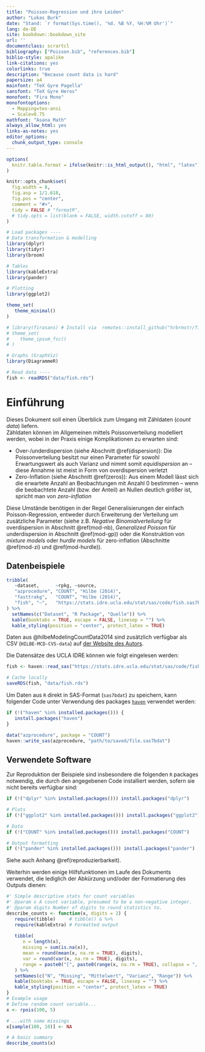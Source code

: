 ```yaml
--- 
title: "Poisson-Regression und ihre Leiden"
author: "Lukas Burk"
date: "Stand: `r format(Sys.time(), '%d. %B %Y, %H:%M Uhr')`"
lang: de-DE
site: bookdown::bookdown_site
url: ''
documentclass: scrartcl
bibliography: ["Poisson.bib", "references.bib"]
biblio-style: apalike
link-citations: yes
colorlinks: true
description: "Because count data is hard"
papersize: a4
mainfont: "TeX Gyre Pagella"
sansfont: "TeX Gyre Heros"
monofont: "Fira Mono"
monofontoptions:
  - Mapping=tex-ansi
  - Scale=0.75
mathfont: "Asana Math"
always_allow_html: yes
links-as-notes: yes
editor_options: 
  chunk_output_type: console
---
```


```r
options(
  knitr.table.format = ifelse(knitr::is_html_output(), "html", "latex")
)

knitr::opts_chunk$set(
  fig.width = 8,
  fig.asp = 1/1.618,
  fig.pos = "center",
  comment = "#>",
  tidy = FALSE # "formatR",
  # tidy.opts = list(blank = FALSE, width.cutoff = 80)
)

# Load packages ----
# Data transformation & modelling
library(dplyr)
library(tidyr)
library(broom)

# Tables
library(kableExtra)
library(pander)

# Plotting
library(ggplot2)

theme_set(
   theme_minimal()
)

# library(firasans) # Install via  remotes::install_github("hrbrmstr/firasans")
# theme_set(
#    theme_ipsum_fsc()
# )

# Graphs (GraphViz)
library(DiagrammeR)

# Read data ----
fish <- readRDS("data/fish.rds")
```


# Einführung 

Dieses Dokument soll einen Überblick zum Umgang mit Zähldaten (*count data*) liefern.  
Zähldaten können im Allgemeinen mittels Poissonverteilung modelliert werden, wobei in der Praxis einige Komplikationen zu erwarten sind:

- Over-/underdispersion (siehe Abschnitt \@ref(dispersion)): Die Poissonverteilung besitzt nur einen Parameter für sowohl Erwartungswert als auch Varianz und nimmt somit *equidispersion* an – diese Annahme ist meist in Form von overdispersion verletzt
- Zero-Inflation (siehe Abschnitt \@ref(zeros)): Aus einem Modell lässt sich die erwartete Anzahl an Beobachtungen mit Anzahl $0$ bestimmen – wenn die beobachtete Anzahl (bzw. der Anteil) an Nullen deutlich größer ist, spricht man von *zero-inflation*

Diese Umstände benötigen in der Regel Generalisierungen der einfach Poisson-Regression, entweder durch Erweiterung der Verteilung um zusätzliche Parameter (siehe z.B. *Negative Binomialverteilung* für overdispersion in Abschnitt \@ref(mod-nb), *Generalized Poisson* für underdispersion in Abschnitt \@ref(mod-gp)) oder die Konstruktion von *mixture models* oder *hurdle models* für zero-inflation (Abschnitte \@ref(mod-zi) und  \@ref(mod-hurdle)).

## Datenbeispiele {#data}

```r
tribble(
   ~dataset,      ~rpkg, ~source,
   "azprocedure", "COUNT", "Hilbe (2014)",
   "fasttrakg",   "COUNT", "Hilbe (2014)",
   "fish", "–",   "https://stats.idre.ucla.edu/stat/sas/code/fish.sas7bdat"
) %>%
  setNames(c("Dataset", "R Package", "Quelle")) %>%
  kable(booktabs = TRUE, escape = FALSE, linesep = "") %>%
  kable_styling(position = "center", protect_latex = TRUE)
```

Daten aus @hilbeModelingCountData2014 sind zusätzlich verfügbar als CSV (`HILBE-MCD-CVS-data`) auf [der Website des Autors](https://works.bepress.com/joseph_hilbe/58/).  

Die Datensätze des UCLA IDRE können wie folgt eingelesen werden:

```r
fish <- haven::read_sas("https://stats.idre.ucla.edu/stat/sas/code/fish.sas7bdat")

# Cache locally
saveRDS(fish, "data/fish.rds")
```

Um Daten aus `R` direkt in SAS-Format (`sas7bdat`) zu speichern, kann folgender Code unter Verwendung des packages [`haven`](https://haven.tidyverse.org/) verwendet werden:

```r
if (!("haven" %in% installed.packages())) {
   install.packages("haven")
}

data("azprocedure", package = "COUNT")
haven::write_sas(azprocedure, "path/to/saved/file.sas7bdat")
```

## Verwendete Software

Zur Reproduktion der Beispiele sind insbesondere die folgenden `R` packages notwendig, die durch den angegebenen Code installiert werden, sofern sie nicht bereits verfügbar sind:

```r
if (!("dplyr" %in% installed.packages())) install.packages("dplyr")

# Plots
if (!("ggplot2" %in% installed.packages())) install.packages("ggplot2")

# Data
if (!("COUNT" %in% installed.packages())) install.packages("COUNT")

# Output formatting
if (!("pander" %in% installed.packages())) install.packages("pander")
```

Siehe auch Anhang \@ref(reproduzierbarkeit).

Weiterhin werden einige Hilfsfunktionen im Laufe des Dokuments verwendet, die lediglich der Abkürzung und/oder der Formatierung des Outputs dienen:

```r
#' Simple descriptive stats for count variables
#' @param x A count variable, presumed to be a non-negative integer.
#' @param digits Number of digits to round statistics to.
describe_counts <- function(x, digits = 2) {
   require(tibble)     # tibble() & %>%
   require(kableExtra) # Formatted output
   
   tibble(
      n = length(x),
      missing = sum(is.na(x)),
      mean = round(mean(x, na.rm = TRUE), digits),
      var = round(var(x, na.rm = TRUE), digits),
      range = paste0("[", paste0(range(x, na.rm = TRUE), collapse = ", "), "]")
   ) %>%
   setNames(c("N", "Missing", "Mittelwert", "Varianz", "Range")) %>%
   kable(booktabs = TRUE, escape = FALSE, linesep = "") %>%
   kable_styling(position = "center", protect_latex = TRUE)
}
# Example usage
# Define random count variable...
x <- rpois(100, 5)

# ...with some missings
x[sample(100, 10)] <- NA

# A basic summary
describe_counts(x)
```

